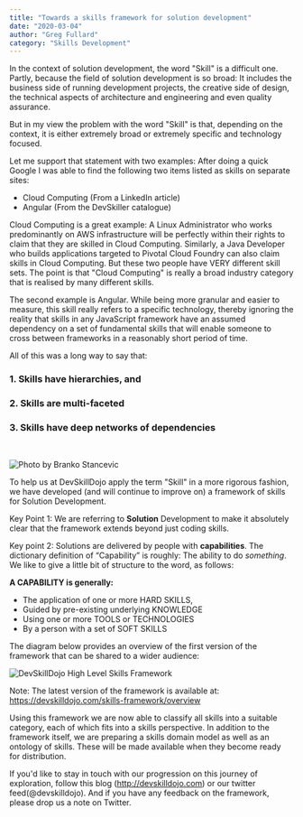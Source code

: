 ```yaml
---
title: "Towards a skills framework for solution development"
date: "2020-03-04"
author: "Greg Fullard"
category: "Skills Development"
---
```

In the context of solution development, the word "Skill" is a difficult one.
Partly, because the field of solution development is so broad: It includes the
business side of running development projects, the creative side of design, the
technical aspects of architecture and engineering and even quality assurance.

But in my view the problem with the word "Skill" is that, depending on the
context, it is either extremely broad or extremely specific and technology
focused.

Let me support that statement with two examples: After doing a quick Google I
was able to find the following two items listed as skills on separate sites:

* Cloud Computing (From a LinkedIn article)
* Angular (From the DevSkiller catalogue)

Cloud Computing is a great example: A Linux Administrator who works
predominantly on AWS infrastructure will be perfectly within their rights to
claim that they are skilled in Cloud Computing. Similarly, a Java Developer who
builds applications targeted to Pivotal Cloud Foundry can also claim skills in
Cloud Computing. But these two people have VERY different skill sets. The point
is that "Cloud Computing" is really a broad industry category that is realised
by many different skills.

The second example is Angular. While being more granular and easier to measure,
this skill really refers to a specific technology, thereby ignoring the reality
that skills in any JavaScript framework have an assumed dependency on a set of
fundamental skills that will enable someone to cross between frameworks in a
reasonably short period of time. 

All of this was a long way to say that:

### 1. Skills have hierarchies, and
### 2. Skills are multi-faceted
### 3. Skills have deep networks of dependencies

<br />

![Photo by Branko Stancevic](../../images/branko-stancevic-GI1hwOGqGtE-unsplash-sm.jpg "Photo by Branko Stancevic on Unsplash")

To help us at DevSkillDojo apply the term "Skill" in a more rigorous fashion, we
have developed (and will continue to improve on) a framework of skills for
Solution Development.

Key Point 1: We are referring to **Solution** Development to make it absolutely
clear that the framework extends beyond just coding skills.

Key point 2: Solutions are delivered by people with **capabilities**. The dictionary
definition of “Capability” is roughly: The ability to do *something*. We like to
give a little bit of structure to the word, as follows:

**A CAPABILITY is generally:**

* The application of one or more HARD SKILLS,
* Guided by pre-existing underlying KNOWLEDGE
* Using one or more TOOLS or TECHNOLOGIES
* By a person with a set of SOFT SKILLS

The diagram below provides an overview of the first version of the framework
that can be shared to a wider audience:

![DevSkillDojo High Level Skills Framework](../../images/HighLevel-SkillsFramework.png "DevSkillDojo High Level Skills Framework")

Note: The latest version of the framework is available at: https://devskilldojo.com/skills-framework/overview

Using this framework we are now able to classify all skills into a suitable 
category, each of which fits into a skills perspective. In addition to the
framework itself, we are preparing a skills domain model as well as an ontology
of skills. These will be made available when they become ready for distribution.

If you'd like to stay in touch with our progression on this journey of
exploration, follow this blog (http://devskilldojo.com) or our twitter feed(@devskilldojo). 
And if you have any feedback on the framework, please drop us a note on Twitter.
           